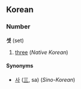 ==Korean==
===Number===
'''셋''' (set)

# [[three]] (''Native Korean'')

====Synonyms====
*[[사]] ([[三]], sa) (''Sino-Korean'')